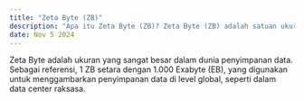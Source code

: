 ---
title: "Zeta Byte (ZB)"
description: "Apa itu Zeta Byte (ZB)? Zeta Byte (ZB) adalah satuan ukuran penyimpanan data yang setara dengan 1 triliun gigabyte (GB), atau 10^21 byte."  
date: Nov 5 2024  
---  
Zeta Byte adalah ukuran yang sangat besar dalam dunia penyimpanan data. Sebagai referensi, 1 ZB setara dengan 1.000 Exabyte (EB), yang digunakan untuk menggambarkan penyimpanan data di level global, seperti dalam data center raksasa.
